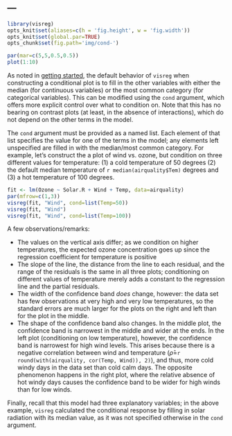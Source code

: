 ---
---

```r
library(visreg)
opts_knit$set(aliases=c(h = 'fig.height', w = 'fig.width'))
opts_knit$set(global.par=TRUE)
opts_chunk$set(fig.path='img/cond-')
```
```r
par(mar=c(5,5,0.5,0.5))
plot(1:10)
```

As noted in [getting started](basic.html), the default behavior of `visreg` when constructing a conditional plot is to fill in the other variables with either the median (for continuous variables) or the most common category (for categorical variables).  This can be modified using the `cond` argument, which offers more explicit control over what to condition on.  Note that this has no bearing on contrast plots (at least, in the absence of interactions), which do not depend on the other terms in the model.

The `cond` argument must be provided as a named list.  Each element of that list specifies the value for one of the terms in the model; any elements left unspecified are filled in with the median/most common category.  For example, let's construct the a plot of wind vs. ozone, but condition on three different values for temperature: (1) a cold temperature of 50 degrees (2) the default median temperature of `r median(airquality$Tem)` degrees and (3) a hot temperature of 100 degrees.

```r
fit <- lm(Ozone ~ Solar.R + Wind + Temp, data=airquality)
par(mfrow=c(1,3))
visreg(fit, "Wind", cond=list(Temp=50))
visreg(fit, "Wind")
visreg(fit, "Wind", cond=list(Temp=100))
```

A few observations/remarks:

* The values on the vertical axis differ; as we condition on higher temperatures, the expected ozone concentration goes up since the regression coefficient for temperature is positive
* The slope of the line, the distance from the line to each residual, and the range of the residuals is the same in all three plots; conditioning on different values of temperature merely adds a constant to the regression line and the partial residuals.
* The width of the confidence band *does* change, however: the data set has few observations at very high and very low temperatures, so the standard errors are much larger for the plots on the right and left than for the plot in the middle.
* The shape of the confidence band also changes.  In the middle plot, the confidence band is narrowest in the middle and wider at the ends.  In the left plot (conditioning on low temperature), however, the confidence band is narrowest for high wind levels.  This arises because there is a negative correlation between wind and temperature ($\hat{\rho}$=`r round(with(airquality, cor(Temp, Wind)), 2)`), and thus, more cold windy days in the data set than cold calm days.  The opposite phenomenon happens in the right plot, where the relative absence of hot windy days causes the confidence band to be wider for high winds than for low winds.

Finally, recall that this model had three explanatory variables; in the above example, `visreg` calculated the conditional response by filling in solar radiation with its median value, as it was not specified otherwise in the `cond` argument.

